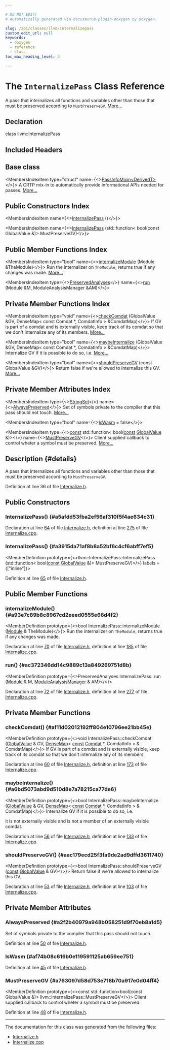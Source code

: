 ```yaml
---

# DO NOT EDIT!
# Automatically generated via docusaurus-plugin-doxygen by Doxygen.

slug: /api/classes/llvm/internalizepass
custom_edit_url: null
keywords:
  - doxygen
  - reference
  - class
toc_max_heading_level: 3

---
```





# The `InternalizePass` Class Reference

<DoxygenPage pluginConfig={pluginConfig}>

A pass that internalizes all functions and variables other than those that must be preserved according to <code>MustPreserveGV</code>. <a href="#details">More...</a>

## Declaration

<CodeBlock>class llvm::InternalizePass</CodeBlock>

## Included Headers

<IncludesList>
<IncludesListItem
  filePath="llvm/Transforms/IPO/Internalize.h"
  permalink="/docs/api/files/include/include/llvm/include/llvm/transforms/include/llvm/transforms/ipo/internalize-h"
  isLocal="true" />
</IncludesList>

## Base class

<MembersIndex>

<MembersIndexItem
  type="struct"
  name={<><a href="/docs/api/structs/llvm/passinfomixin">PassInfoMixin&lt;DerivedT&gt;</a></>}>
A CRTP mix-in to automatically provide informational APIs needed for passes. <a href="/docs/api/structs/llvm/passinfomixin/#details">More...</a>
</MembersIndexItem>

</MembersIndex>

## Public Constructors Index

<MembersIndex>

<MembersIndexItem
  name={<><a href="#a5afdd53fba2ef56af310f5f4ae634c31">InternalizePass</a> ()</>}>
</MembersIndexItem>

<MembersIndexItem
  name={<><a href="#a3915da71af8b8a52bf6c4cf6abff7ef5">InternalizePass</a> (std::function&lt; bool(const GlobalValue &amp;)&gt; MustPreserveGV)</>}>
</MembersIndexItem>

</MembersIndex>

## Public Member Functions Index

<MembersIndex>

<MembersIndexItem
  type="bool"
  name={<><a href="#a93e7c89b8c8967cd2eeed0555e66d4f2">internalizeModule</a> (Module &amp;TheModule)</>}>
Run the internalizer on <code>TheModule</code>, returns true if any changes was made. <a href="#a93e7c89b8c8967cd2eeed0555e66d4f2">More...</a>
</MembersIndexItem>

<MembersIndexItem
  type={<><a href="/docs/api/classes/llvm/preservedanalyses">PreservedAnalyses</a></>}
  name={<><a href="#ac372346dd14c9889c13a849269751d8b">run</a> (Module &amp;M, ModuleAnalysisManager &amp;AM)</>}>
</MembersIndexItem>

</MembersIndex>

## Private Member Functions Index

<MembersIndex>

<MembersIndexItem
  type="void"
  name={<><a href="#af11d02012192ff804e10796ee21bb45e">checkComdat</a> (GlobalValue &amp;GV, DenseMap&lt; const Comdat &#42;, ComdatInfo &gt; &amp;ComdatMap)</>}>
If GV is part of a comdat and is externally visible, keep track of its comdat so that we don&#39;t internalize any of its members. <a href="#af11d02012192ff804e10796ee21bb45e">More...</a>
</MembersIndexItem>

<MembersIndexItem
  type="bool"
  name={<><a href="#a6bd5073abd9d510d8e7a78215ca77de6">maybeInternalize</a> (GlobalValue &amp;GV, DenseMap&lt; const Comdat &#42;, ComdatInfo &gt; &amp;ComdatMap)</>}>
Internalize GV if it is possible to do so, i.e. <a href="#a6bd5073abd9d510d8e7a78215ca77de6">More...</a>
</MembersIndexItem>

<MembersIndexItem
  type="bool"
  name={<><a href="#aac179ecd25f3fa9de2ad9dffd3611740">shouldPreserveGV</a> (const GlobalValue &amp;GV)</>}>
Return false if we&#39;re allowed to internalize this GV. <a href="#aac179ecd25f3fa9de2ad9dffd3611740">More...</a>
</MembersIndexItem>

</MembersIndex>

## Private Member Attributes Index

<MembersIndex>

<MembersIndexItem
  type={<><a href="/docs/api/classes/llvm/stringset">StringSet</a></>}
  name={<><a href="#a2f2b40979a948b058251d9f70eb8a1d5">AlwaysPreserved</a></>}>
Set of symbols private to the compiler that this pass should not touch. <a href="#a2f2b40979a948b058251d9f70eb8a1d5">More...</a>
</MembersIndexItem>

<MembersIndexItem
  type="bool"
  name={<><a href="#af74b08c616b0e119591125ab659ee751">IsWasm</a> = false</>}>
</MembersIndexItem>

<MembersIndexItem
  type={<><a href="/docs/api/files/lib/lib/target/lib/target/aarch64/aarch64promoteconstant-cpp/#a90f8350fecae261c25be85d38b451bff">const</a> std::function&lt; bool(<a href="/docs/api/files/lib/lib/target/lib/target/aarch64/aarch64promoteconstant-cpp/#a90f8350fecae261c25be85d38b451bff">const</a> <a href="/docs/api/classes/llvm/globalvalue">GlobalValue</a> &amp;)&gt;</>}
  name={<><a href="#a763097d58d753e718b70a917e0d04ff4">MustPreserveGV</a></>}>
Client supplied callback to control wheter a symbol must be preserved. <a href="#a763097d58d753e718b70a917e0d04ff4">More...</a>
</MembersIndexItem>

</MembersIndex>

## Description {#details}

A pass that internalizes all functions and variables other than those that must be preserved according to <code>MustPreserveGV</code>.

Definition at line 36 of file <a href="/docs/api/files/include/include/llvm/include/llvm/transforms/include/llvm/transforms/ipo/internalize-h">Internalize.h</a>.

<SectionDefinition>

## Public Constructors

### InternalizePass() {#a5afdd53fba2ef56af310f5f4ae634c31}

<MemberDefinition
  prototype="InternalizePass::InternalizePass ()">

Declaration at line <a href="/docs/api/files/include/include/llvm/include/llvm/transforms/include/llvm/transforms/ipo/internalize-h/#l00064">64</a> of file <a href="/docs/api/files/include/include/llvm/include/llvm/transforms/include/llvm/transforms/ipo/internalize-h">Internalize.h</a>, definition at line <a href="/docs/api/files/lib/lib/transforms/lib/transforms/ipo/internalize-cpp/#l00275">275</a> of file <a href="/docs/api/files/lib/lib/transforms/lib/transforms/ipo/internalize-cpp">Internalize.cpp</a>.
</MemberDefinition>

### InternalizePass() {#a3915da71af8b8a52bf6c4cf6abff7ef5}

<MemberDefinition
  prototype={<>llvm::InternalizePass::InternalizePass (std::function&lt; bool(<a href="/docs/api/files/lib/lib/target/lib/target/aarch64/aarch64promoteconstant-cpp/#a90f8350fecae261c25be85d38b451bff">const</a> <a href="/docs/api/classes/llvm/globalvalue">GlobalValue</a> &amp;)&gt; MustPreserveGV)</>}
  labels = {["inline"]}>

Definition at line <a href="/docs/api/files/include/include/llvm/include/llvm/transforms/include/llvm/transforms/ipo/internalize-h/#l00065">65</a> of file <a href="/docs/api/files/include/include/llvm/include/llvm/transforms/include/llvm/transforms/ipo/internalize-h">Internalize.h</a>.
</MemberDefinition>

</SectionDefinition>

<SectionDefinition>

## Public Member Functions

### internalizeModule() {#a93e7c89b8c8967cd2eeed0555e66d4f2}

<MemberDefinition
  prototype={<>bool InternalizePass::internalizeModule (<a href="/docs/api/classes/llvm/module">Module</a> &amp; TheModule)</>}>
Run the internalizer on <code>TheModule</code>, returns true if any changes was made.

Declaration at line <a href="/docs/api/files/include/include/llvm/include/llvm/transforms/include/llvm/transforms/ipo/internalize-h/#l00070">70</a> of file <a href="/docs/api/files/include/include/llvm/include/llvm/transforms/include/llvm/transforms/ipo/internalize-h">Internalize.h</a>, definition at line <a href="/docs/api/files/lib/lib/transforms/lib/transforms/ipo/internalize-cpp/#l00185">185</a> of file <a href="/docs/api/files/lib/lib/transforms/lib/transforms/ipo/internalize-cpp">Internalize.cpp</a>.
</MemberDefinition>

### run() {#ac372346dd14c9889c13a849269751d8b}

<MemberDefinition
  prototype={<>PreservedAnalyses InternalizePass::run (<a href="/docs/api/classes/llvm/module">Module</a> &amp; M, <a href="/docs/api/namespaces/llvm/#af9c9208365fd9ce11392b4d79485e259">ModuleAnalysisManager</a> &amp; AM)</>}>

Declaration at line <a href="/docs/api/files/include/include/llvm/include/llvm/transforms/include/llvm/transforms/ipo/internalize-h/#l00072">72</a> of file <a href="/docs/api/files/include/include/llvm/include/llvm/transforms/include/llvm/transforms/ipo/internalize-h">Internalize.h</a>, definition at line <a href="/docs/api/files/lib/lib/transforms/lib/transforms/ipo/internalize-cpp/#l00277">277</a> of file <a href="/docs/api/files/lib/lib/transforms/lib/transforms/ipo/internalize-cpp">Internalize.cpp</a>.
</MemberDefinition>

</SectionDefinition>

<SectionDefinition>

## Private Member Functions

### checkComdat() {#af11d02012192ff804e10796ee21bb45e}

<MemberDefinition
  prototype={<>void InternalizePass::checkComdat (<a href="/docs/api/classes/llvm/globalvalue">GlobalValue</a> &amp; GV, <a href="/docs/api/classes/llvm/densemap">DenseMap</a>&lt; <a href="/docs/api/files/lib/lib/target/lib/target/aarch64/aarch64promoteconstant-cpp/#a90f8350fecae261c25be85d38b451bff">const</a> <a href="/docs/api/classes/llvm/comdat">Comdat</a> &#42;, ComdatInfo &gt; &amp; ComdatMap)</>}>
If GV is part of a comdat and is externally visible, keep track of its comdat so that we don&#39;t internalize any of its members.

Declaration at line <a href="/docs/api/files/include/include/llvm/include/llvm/transforms/include/llvm/transforms/ipo/internalize-h/#l00060">60</a> of file <a href="/docs/api/files/include/include/llvm/include/llvm/transforms/include/llvm/transforms/ipo/internalize-h">Internalize.h</a>, definition at line <a href="/docs/api/files/lib/lib/transforms/lib/transforms/ipo/internalize-cpp/#l00173">173</a> of file <a href="/docs/api/files/lib/lib/transforms/lib/transforms/ipo/internalize-cpp">Internalize.cpp</a>.
</MemberDefinition>

### maybeInternalize() {#a6bd5073abd9d510d8e7a78215ca77de6}

<MemberDefinition
  prototype={<>bool InternalizePass::maybeInternalize (<a href="/docs/api/classes/llvm/globalvalue">GlobalValue</a> &amp; GV, <a href="/docs/api/classes/llvm/densemap">DenseMap</a>&lt; <a href="/docs/api/files/lib/lib/target/lib/target/aarch64/aarch64promoteconstant-cpp/#a90f8350fecae261c25be85d38b451bff">const</a> <a href="/docs/api/classes/llvm/comdat">Comdat</a> &#42;, ComdatInfo &gt; &amp; ComdatMap)</>}>
Internalize GV if it is possible to do so, i.e.

it is not externally visible and is not a member of an externally visible comdat.

Declaration at line <a href="/docs/api/files/include/include/llvm/include/llvm/transforms/include/llvm/transforms/ipo/internalize-h/#l00056">56</a> of file <a href="/docs/api/files/include/include/llvm/include/llvm/transforms/include/llvm/transforms/ipo/internalize-h">Internalize.h</a>, definition at line <a href="/docs/api/files/lib/lib/transforms/lib/transforms/ipo/internalize-cpp/#l00133">133</a> of file <a href="/docs/api/files/lib/lib/transforms/lib/transforms/ipo/internalize-cpp">Internalize.cpp</a>.
</MemberDefinition>

### shouldPreserveGV() {#aac179ecd25f3fa9de2ad9dffd3611740}

<MemberDefinition
  prototype={<>bool InternalizePass::shouldPreserveGV (<a href="/docs/api/files/lib/lib/target/lib/target/aarch64/aarch64promoteconstant-cpp/#a90f8350fecae261c25be85d38b451bff">const</a> <a href="/docs/api/classes/llvm/globalvalue">GlobalValue</a> &amp; GV)</>}>
Return false if we&#39;re allowed to internalize this GV.

Declaration at line <a href="/docs/api/files/include/include/llvm/include/llvm/transforms/include/llvm/transforms/ipo/internalize-h/#l00053">53</a> of file <a href="/docs/api/files/include/include/llvm/include/llvm/transforms/include/llvm/transforms/ipo/internalize-h">Internalize.h</a>, definition at line <a href="/docs/api/files/lib/lib/transforms/lib/transforms/ipo/internalize-cpp/#l00103">103</a> of file <a href="/docs/api/files/lib/lib/transforms/lib/transforms/ipo/internalize-cpp">Internalize.cpp</a>.
</MemberDefinition>

</SectionDefinition>

<SectionDefinition>

## Private Member Attributes

### AlwaysPreserved {#a2f2b40979a948b058251d9f70eb8a1d5}

<MemberDefinition
  prototype="StringSet llvm::InternalizePass::AlwaysPreserved">
Set of symbols private to the compiler that this pass should not touch.

Definition at line <a href="/docs/api/files/include/include/llvm/include/llvm/transforms/include/llvm/transforms/ipo/internalize-h/#l00050">50</a> of file <a href="/docs/api/files/include/include/llvm/include/llvm/transforms/include/llvm/transforms/ipo/internalize-h">Internalize.h</a>.
</MemberDefinition>

### IsWasm {#af74b08c616b0e119591125ab659ee751}

<MemberDefinition
  prototype="bool llvm::InternalizePass::IsWasm = false">

Definition at line <a href="/docs/api/files/include/include/llvm/include/llvm/transforms/include/llvm/transforms/ipo/internalize-h/#l00045">45</a> of file <a href="/docs/api/files/include/include/llvm/include/llvm/transforms/include/llvm/transforms/ipo/internalize-h">Internalize.h</a>.
</MemberDefinition>

### MustPreserveGV {#a763097d58d753e718b70a917e0d04ff4}

<MemberDefinition
  prototype={<>const std::function&lt;bool(const GlobalValue &amp;)&gt; llvm::InternalizePass::MustPreserveGV</>}>
Client supplied callback to control wheter a symbol must be preserved.

Definition at line <a href="/docs/api/files/include/include/llvm/include/llvm/transforms/include/llvm/transforms/ipo/internalize-h/#l00048">48</a> of file <a href="/docs/api/files/include/include/llvm/include/llvm/transforms/include/llvm/transforms/ipo/internalize-h">Internalize.h</a>.
</MemberDefinition>

</SectionDefinition>

<hr/>

The documentation for this class was generated from the following files:

<ul>
<li><a href="/docs/api/files/include/include/llvm/include/llvm/transforms/include/llvm/transforms/ipo/internalize-h">Internalize.h</a></li>
<li><a href="/docs/api/files/lib/lib/transforms/lib/transforms/ipo/internalize-cpp">Internalize.cpp</a></li>
</ul>

</DoxygenPage>
